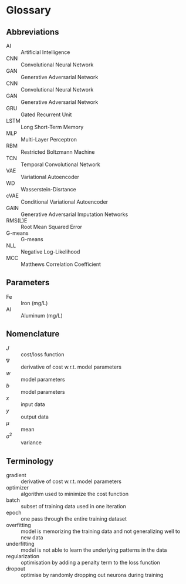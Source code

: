 # Glossary {.unnumbered}

## Abbreviations

AI
: Artificial Intelligence

CNN
: Convolutional Neural Network

GAN
: Generative Adversarial Network

CNN
: Convolutional Neural Network

GAN
: Generative Adversarial Network

GRU
: Gated Recurrent Unit

LSTM
: Long Short-Term Memory

MLP
: Multi-Layer Perceptron

RBM
: Restricted Boltzmann Machine

TCN
: Temporal Convolutional Network

VAE
: Variational Autoencoder

WD
: Wasserstein-Disrtance

cVAE
: Conditional Variational Autoencoder

GAIN
: Generative Adversarial Imputation Networks

RMS(L)E
: Root Mean Squared Error

G-means
: G-means

NLL
: Negative Log-Likelihood

MCC
: Matthews Correlation Coefficient

##  Parameters

$\text{Fe}$
: Iron (mg/L)

$\text{Al}$ 
: Aluminum (mg/L)


##  Nomenclature

 $J$
: cost/loss function

$\nabla$
: derivative of cost w.r.t. model parameters

$w$
: model parameters

$b$
: model parameters

$x$
: input data

$y$
: output data

 $\mu$
 : mean

$\sigma^2$
: variance


##  Terminology

gradient
:  derivative of cost w.r.t. model parameters

optimizer
:  algorithm used to minimize the cost function

batch
:  subset of training data used in one iteration

epoch
:  one pass through the entire training dataset

overfitting
:  model is memorizing the training data and not generalizing well to new data

underfitting
:  model is not able to learn the underlying patterns in the data

regularization
:  optimisation by adding a penalty term to the loss function

dropout
:  optimise by randomly dropping out neurons during training


